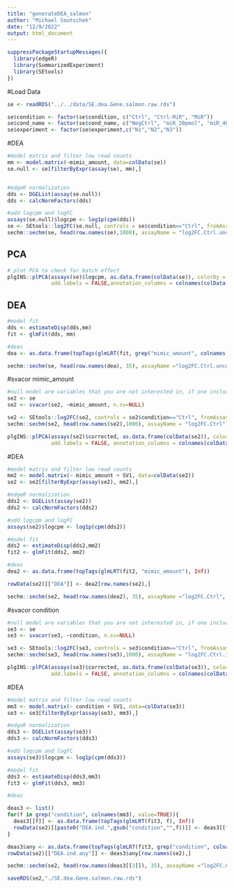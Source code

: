 ---
title: "generateDEA_salmon"
author: "Michael Soutschek"
date: "12/9/2022"
output: html_document
---



```{r}
suppressPackageStartupMessages({
  library(edgeR)
  library(SummarizedExperiment)
  library(SEtools)
})
```


#Load Data
```{r}
se <- readRDS("../../data/SE.dea.Gene.salmon.raw.rds")
```

```{r}
se$condition <- factor(se$condition, c("Ctrl", "Ctrl-MiR", "MiR"))
se$cond_name <- factor(se$cond_name, c("NegCtrl", "miR_20pmol", "miR_40pmol"))
se$experiment <- factor(se$experiment,c("N1","N2","N3"))
```


#DEA
```{r}
#model matrix and filter low read counts
mm <- model.matrix(~mimic_amount, data=colData(se))
se.null <- se[filterByExpr(assay(se), mm),]


#edgeR normalization
dds <- DGEList(assay(se.null))
dds <- calcNormFactors(dds)

#add logcpm and logFC
assays(se.null)$logcpm <- log1p(cpm(dds))
se <- SEtools::log2FC(se.null, controls = se$condition=="Ctrl", fromAssay = "logcpm", toAssay = "log2FC.Ctrl.uncorr", isLog = TRUE)
sechm::sechm(se, head(row.names(se),1000), assayName = "log2FC.Ctrl.uncorr", top_annotation="diff",gaps_at="condition")
```

## PCA

```{r pca, message=FALSE, warning=FALSE, eval=TRUE}
# plot PCA to check for batch effect
plgINS::plPCA(assays(se)$logcpm, as.data.frame(colData(se)), colorBy = "condition", shapeBy = "experiment",
              add.labels = FALSE,annotation_columns = colnames(colData(se)))
```


## DEA
```{r}
#model fit
dds <- estimateDisp(dds,mm)
fit <- glmFit(dds, mm)

#deas
dea <- as.data.frame(topTags(glmLRT(fit, grep("mimic_amount", colnames(mm), value=TRUE)), Inf))

sechm::sechm(se, head(row.names(dea), 35), assayName ="log2FC.Ctrl.uncorr", top_annotation="experiment", gaps_at="condition" ,breaks=TRUE)
```






#svacor mimic_amount
```{r}
#null model are variables that you are not interested in, if one includes null model, one has to include them in the DEA model
se2 <- se
se2 <- svacor(se2, ~mimic_amount, n.sv=NULL)

se2 <- SEtools::log2FC(se2, controls = se2$condition=="Ctrl", fromAssay = "corrected", toAssay = "log2FC.Ctrl", isLog = TRUE)
sechm::sechm(se2, head(row.names(se2),1000), assayName = "log2FC.Ctrl", top_annotation="diff",gaps_at="condition")
```


```{r}
plgINS::plPCA(assays(se2)$corrected, as.data.frame(colData(se2)), colorBy = "mimic_amount", shapeBy = "experiment",
              add.labels = FALSE, annotation_columns = colnames(colData(se2)))
```



#DEA
```{r}
#model matrix and filter low read counts
mm2 <- model.matrix(~ mimic_amount + SV1, data=colData(se2))
se2 <- se2[filterByExpr(assay(se2), mm2),]

#edgeR normalization
dds2 <- DGEList(assay(se2))
dds2 <- calcNormFactors(dds2)

#add logcpm and logFC
assays(se2)$logcpm <- log1p(cpm(dds2))

#model fit
dds2 <- estimateDisp(dds2,mm2)
fit2 <- glmFit(dds2, mm2)
```


```{r}
#deas
dea2 <- as.data.frame(topTags(glmLRT(fit2, "mimic_amount"), Inf))

rowData(se2)[["DEA"]] <- dea2[row.names(se2),]

sechm::sechm(se2, head(row.names(dea2), 35), assayName ="log2FC.Ctrl", top_annotation="experiment", gaps_at="condition" ,breaks=TRUE)
```

#svacor condition
```{r}
#null model are variables that you are not interested in, if one includes null model, one has to include them in the DEA model
se3 <- se
se3 <- svacor(se3, ~condition, n.sv=NULL)

se3 <- SEtools::log2FC(se3, controls = se3$condition=="Ctrl", fromAssay = "corrected", toAssay = "log2FC.Ctrl.ind", isLog = TRUE)
sechm::sechm(se3, head(row.names(se3),1000), assayName = "log2FC.Ctrl.ind", top_annotation="diff",gaps_at="condition")
```


```{r}
plgINS::plPCA(assays(se3)$corrected, as.data.frame(colData(se3)), colorBy = "condition", shapeBy = "experiment",
              add.labels = FALSE, annotation_columns = colnames(colData(se3)))
```



#DEA
```{r}
#model matrix and filter low read counts
mm3 <- model.matrix(~ condition + SV1, data=colData(se3))
se3 <- se3[filterByExpr(assay(se3), mm3),]

#edgeR normalization
dds3 <- DGEList(assay(se3))
dds3 <- calcNormFactors(dds3)

#add logcpm and logFC
assays(se3)$logcpm <- log1p(cpm(dds3))

#model fit
dds3 <- estimateDisp(dds3,mm3)
fit3 <- glmFit(dds3, mm3)
```


```{r}
#deas

deas3 <- list()
for(f in grep("condition", colnames(mm3), value=TRUE)){
  deas3[[f]] <- as.data.frame(topTags(glmLRT(fit3, f), Inf))
  rowData(se2)[[paste0("DEA.ind.",gsub("condition","",f))]] <- deas3[[f]][row.names(se2),]
}

deas3$any <- as.data.frame(topTags(glmLRT(fit3, grep("condition", colnames(mm3), value=TRUE)), Inf))
rowData(se2)[["DEA.ind.any"]] <- deas3$any[row.names(se2),]

sechm::sechm(se2, head(row.names(deas3[[3]]), 35), assayName ="log2FC.Ctrl", top_annotation="experiment", gaps_at="condition" ,breaks=TRUE)
```


```{r}
saveRDS(se2,"./SE.dea.Gene.salmon.raw.rds")
```



